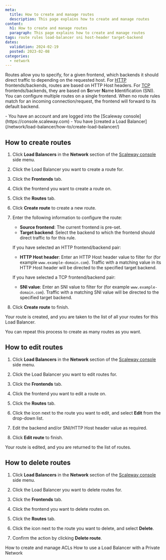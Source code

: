 ```yaml
---
meta:
  title: How to create and manage routes
  description: This page explains how to create and manage routes
content:
  h1: How to create and manage routes
  paragraph: This page explains how to create and manage routes
tags: route rules load-balancer sni host-header target-backend
dates:
  validation: 2024-02-19
  posted: 2023-02-08
categories:
  - network
---
```


Routes allow you to specify, for a given frontend, which backends it should direct traffic to depending on the requested host. For [HTTP](/network/load-balancer/concepts/#protocol) frontends/backends, routes are based on HTTP Host headers. For [TCP](/network/load-balancer/concepts/#protocol) frontends/backends, they are based on **S**erver **N**ame **I**dentification (SNI). You can configure multiple routes on a single frontend. When no route rules match for an incoming connection/request, the frontend will forward to its default backend.

<Macro id="iam-requirements" />

<Message type="requirement">
  - You have an account and are logged into the [Scaleway console](https://console.scaleway.com)
  - You have [created a Load Balancer](/network/load-balancer/how-to/create-load-balancer/)
</Message>

## How to create routes

1. Click **Load Balancers** in the **Network** section of the [Scaleway console](https://console.scaleway.com) side menu. 

2. Click the Load Balancer you want to create a route for.

3. Click the **Frontends** tab.

4. Click the frontend you want to create a route on.

5. Click the **Routes** tab.

6. Click <Icon name="plus" /> **Create route** to create a new route.

7. Enter the following information to configure the route:
    - **Source frontend**: The current frontend is pre-set.
    - **Target backend**: Select the backend to which the frontend should direct traffic to for this rule.

    If you have selected an HTTP frontend/backend pair:

    - **HTTP Host header**: Enter an HTTP Host header value to filter for (for example `www.example-domain.com`). Traffic with a matching value in its HTTP Host header will be directed to the specified target backend.

    If you have selected a TCP frontend/backend pair:

    - **SNI value**: Enter an SNI value to filter for (for example `www.example-domain.com`). Traffic with a matching SNI value will be directed to the specified target backend.

8. Click **Create route** to finish.

  Your route is created, and you are taken to the list of all your routes for this Load Balancer.

  You can repeat this process to create as many routes as you want.

## How to edit routes

1. Click **Load Balancers** in the **Network** section of the [Scaleway console](https://console.scaleway.com) side menu. 

2. Click the Load Balancer you want to edit routes for.

3. Click the **Frontends** tab.

4. Click the frontend you want to edit a route on.

5. Click the **Routes** tab.

6. Click the <Icon name="more" /> icon next to the route you want to edit, and select **Edit** from the drop-down list.

7. Edit the backend and/or SNI/HTTP Host header value as required.

8. Click **Edit route** to finish. 

  Your route is edited, and you are returned to the list of routes.

## How to delete routes

1. Click **Load Balancers** in the **Network** section of the [Scaleway console](https://console.scaleway.com) side menu. 

2. Click the Load Balancer you want to delete routes for.

3. Click the **Frontends** tab.

4. Click the frontend you want to delete routes on.

5. Click the **Routes** tab.

6. Click the <Icon name="more" /> icon next to the route you want to delete, and select **Delete**.

7. Confirm the action by clicking **Delete route**.

<Navigation title="See also">
  <PreviousButton to="/network/load-balancer/how-to/create-manage-acls/">How to create and manage ACLs</PreviousButton>
  <NextButton to="/network/load-balancer/how-to/use-with-private-network/">How to use a Load Balancer with a Private Network</NextButton>
</Navigation>
